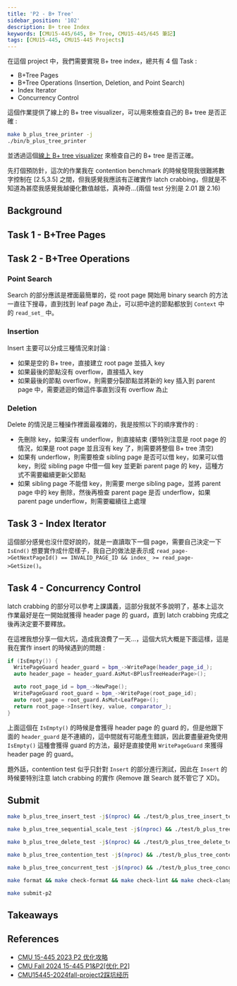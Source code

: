 ```yaml
---
title: 'P2 - B+ Tree'
sidebar_position: '102'
description: B+ tree Index
keywords: [CMU15-445/645, B+ Tree, CMU15-445/645 筆記]
tags: [CMU15-445, CMU15-445 Projects]
---
```


<head>
  <title>CMU 15-445 2024Fall P2 B+ Tree</title>
</head>

在這個 project 中，我們需要實現 B+ tree index，總共有 4 個 Task :

- B+Tree Pages
- B+Tree Operations (Insertion, Deletion, and Point Search)
- Index Iterator
- Concurrency Control

這個作業提供了線上的 B+ tree visualizer，可以用來檢查自己的 B+ tree 是否正確 :

```bash
make b_plus_tree_printer -j
./bin/b_plus_tree_printer
```

並透過這個[線上 B+ tree visualizer](http://dreampuf.github.io/GraphvizOnline/) 來檢查自己的 B+ tree 是否正確。

先打個預防針，這次的作業我在 contention benchmark 的時候發現我很難將數字控制在 [2.5,3.5] 之間，但我感覺我應該有正確實作 latch crabbing，但就是不知道為甚麼我感覺我越優化數值越低，真神奇...(兩個 test 分別是 2.01 跟 2.16)

## Background

## Task 1 - B+Tree Pages

## Task 2 - B+Tree Operations

### Point Search

Search 的部分應該是裡面最簡單的，從 root page 開始用 binary search 的方法一直往下搜尋，直到找到 leaf page 為止，可以把中途的節點都放到 `Context` 中的 `read_set_` 中。

### Insertion

Insert 主要可以分成三種情況來討論 :

- 如果是空的 B+ tree，直接建立 root page 並插入 key
- 如果最後的節點沒有 overflow，直接插入 key
- 如果最後的節點 overflow，則需要分裂節點並將新的 key 插入到 parent page 中，需要遞迴的做這件事直到沒有 overflow 為止

### Deletion

Delete 的情況是三種操作裡面最複雜的，我是按照以下的順序實作的 :

- 先刪除 key，如果沒有 underflow，則直接結束 (要特別注意是 root page 的情況，如果是 root page 並且沒有 key 了，則需要將整個 B+ tree 清空)
- 如果有 underflow，則需要檢查 sibling page 是否可以借 key，如果可以借 key，則從 sibling page 中借一個 key 並更新 parent page 的 key，這種方式不需要繼續更新父節點
- 如果 sibling page 不能借 key，則需要 merge sibling page，並將 parent page 中的 key 刪除，然後再檢查 parent page 是否 underflow，如果 parent page underflow，則需要繼續往上處理

## Task 3 - Index Iterator

這個部分感覺也沒什麼好說的，就是一直讀取下一個 page，需要自己決定一下 `IsEnd()` 想要實作成什麼樣子，我自己的做法是表示成 `read_page->GetNextPageId() == INVALID_PAGE_ID && index_ >= read_page->GetSize()`。

## Task 4 - Concurrency Control

latch crabbing 的部分可以參考上課講義，這部分我就不多說明了，基本上這次作業最好是在一開始就獲得 header page 的 guard，直到 latch crabbing 完成之後再決定要不要釋放。

在這裡我想分享一個大坑，造成我浪費了一天...，這個大坑大概是下面這樣，這是我在實作 insert 的時候遇到的問題 :

```cpp
if (IsEmpty()) {
  WritePageGuard header_guard = bpm_->WritePage(header_page_id_);
  auto header_page = header_guard.AsMut<BPlusTreeHeaderPage>();

  auto root_page_id = bpm_->NewPage();
  WritePageGuard root_guard = bpm_->WritePage(root_page_id);
  auto root_page = root_guard.AsMut<LeafPage>();
  return root_page->Insert(key, value, comparator_);
}
```

上面這個在 `IsEmpty()` 的時候是會獲得 header page 的 guard 的，但是他跟下面的 `header_guard` 是不連續的，這中間就有可能產生錯誤，因此要盡量避免使用 `IsEmpty()` 這種會獲得 guard 的方法，最好是直接使用 `WritePageGuard` 來獲得 header page 的 guard。

題外話，contention test 似乎只針對 `Insert` 的部分進行測試，因此在 `Insert` 的時候要特別注意 latch crabbing 的實作 (Remove 跟 Search 就不管它了 XD)。

## Submit

```bash
make b_plus_tree_insert_test -j$(nproc) && ./test/b_plus_tree_insert_test

make b_plus_tree_sequential_scale_test -j$(nproc) && ./test/b_plus_tree_sequential_scale_test

make b_plus_tree_delete_test -j$(nproc) && ./test/b_plus_tree_delete_test

make b_plus_tree_contention_test -j$(nproc) && ./test/b_plus_tree_contention_test

make b_plus_tree_concurrent_test -j$(nproc) && ./test/b_plus_tree_concurrent_test
```

```bash
make format && make check-format && make check-lint && make check-clang-tidy-p2
```

```bash
make submit-p2
```

## Takeaways

## References

- [CMU 15-445 2023 P2 优化攻略](https://www.aneureka.com/posts/cmu-15445-p2-opt)
- [CMU Fall 2024 15-445 P1&P2[优化 P2]](https://zhuanlan.zhihu.com/p/828933572)
- [CMU15445-2024fall-project2踩坑经历](https://juejin.cn/post/7526343800874565670)